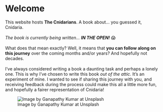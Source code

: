 # Welcome {.unnumbered}

::: {layout-ncol="2"}
 This website hosts **The Cnidarians**. A book about... you guessed it, Cnidaria.
<br>
<br>
*The book is currently being written...* ***IN THE OPEN!*** 😱 
<br>
<br>
What does that mean exactly? Well, it means that **you can follow along on this journey** over the coming months and/or years? And hopefully not decades.
<br>
<br>
I've always considered writing a book a daunting task and perhaps a lonely one. This is why I've chosen to write this book *out of the attic*. It's an experiment of mine. I wanted to see if sharing this journey with you, and receiving feedback during the process could make this all a little more fun, and hopefully a fairer representation of Cnidaria!

![Image by Ganapathy Kumar at Unsplash](images/cover.jpg)
:::
